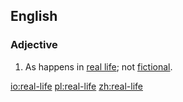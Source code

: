 {{also|real life}}
==English==
===Adjective===
{{en-adj}}
# As happens in [[real life]]; not [[fictional]].

[[io:real-life]]
[[pl:real-life]]
[[zh:real-life]]